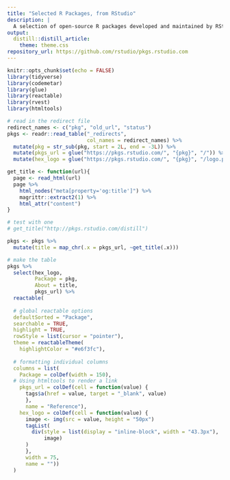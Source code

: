 ```yaml
---
title: "Selected R Packages, from RStudio"
description: |
  A selection of open-source R packages developed and maintained by RStudio for the R community.
output: 
  distill::distill_article:
    theme: theme.css
repository_url: https://github.com/rstudio/pkgs.rstudio.com
---
```


```r
knitr::opts_chunk$set(echo = FALSE)
library(tidyverse)
library(codemetar)
library(glue)
library(reactable)
library(rvest)
library(htmltools)
```

```r
# read in the redirect file
redirect_names <- c("pkg", "old_url", "status")
pkgs <- readr::read_table("_redirects", 
                          col_names = redirect_names) %>% 
  mutate(pkg = str_sub(pkg, start = 2L, end = -3L)) %>% 
  mutate(pkgs_url = glue("https://pkgs.rstudio.com/", "{pkg}", "/")) %>% 
  mutate(hex_logo = glue("https://pkgs.rstudio.com/", "{pkg}", "/logo.png")) 
```

```r
get_title <- function(url){
  page <- read_html(url)
  page %>% 
    html_nodes("meta[property='og:title']") %>%
    magrittr::extract2(1) %>% 
    html_attr("content") 
}

# test with one
# get_title("http://pkgs.rstudio.com/distill")

pkgs <- pkgs %>% 
  mutate(title = map_chr(.x = pkgs_url, ~get_title(.x)))

```

```r
# make the table
pkgs %>% 
  select(hex_logo, 
         Package = pkg, 
         About = title, 
         pkgs_url) %>% 
  reactable(
    
  # global reactable options
  defaultSorted = "Package",
  searchable = TRUE,
  highlight = TRUE,
  rowStyle = list(cursor = "pointer"),
  theme = reactableTheme(
    highlightColor = "#e6f3fc"),
  
  # formatting individual columns
  columns = list(
    Package = colDef(width = 150),
  # Using htmltools to render a link
    pkgs_url = colDef(cell = function(value) {
      tags$a(href = value, target = "_blank", value)
      },
      name = "Reference"),
    hex_logo = colDef(cell = function(value) {
      image <- img(src = value, height = "50px")
      tagList(
        div(style = list(display = "inline-block", width = "43.3px"), 
            image)
      )
      }, 
      width = 75,
      name = ""))
  ) 
```
